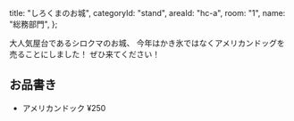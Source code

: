   title: "しろくまのお城",
  categoryId: "stand",
  areaId: "hc-a",
  room: "1",
  name: "総務部門",
};

大人気屋台であるシロクマのお城、
今年はかき氷ではなくアメリカンドッグを売ることにしました！
ぜひ来てください！

## お品書き

- アメリカンドック ¥250
